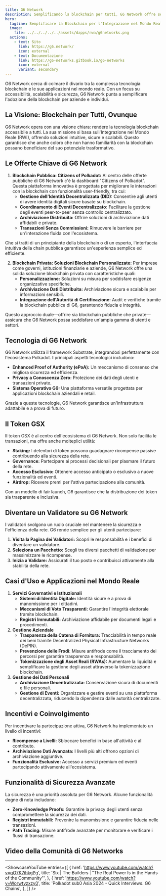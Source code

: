 ```yaml
---
title: G6 Network
description: Semplificando la blockchain per tutti, G6 Network offre soluzioni sicure, scalabili e user-friendly per aziende e individui.
hero:
  tagline: Semplificare la Blockchain per l'Integrazione nel Mondo Reale.
  image: 
    file: ../../../../../assets/dapps/rwa/g6networks.png
  actions:
    - text: Sito
      link: https://g6.network/
      icon: external
    - text: Documentazione
      link: https://g6-networks.gitbook.io/g6-networks
      icon: external
      variant: secondary
---
```



G6 Network cerca di colmare il divario tra la complessa tecnologia blockchain e le sue applicazioni nel mondo reale. Con un focus su accessibilità, scalabilità e sicurezza, G6 Network punta a semplificare l'adozione della blockchain per aziende e individui.

## La Visione: Blockchain per Tutti, Ovunque
G6 Network opera con una visione chiara: rendere la tecnologia blockchain accessibile a tutti. La sua missione si basa sull'Integrazione nel Mondo Reale (RWI), offrendo soluzioni intuitive, sicure e scalabili. Questo garantisce che anche coloro che non hanno familiarità con la blockchain possano beneficiare del suo potenziale trasformativo.

## Le Offerte Chiave di G6 Network
1. **Blockchain Pubblica: Citizens of Polkadot:** Al centro delle offerte pubbliche di G6 Network c'è la dashboard "Citizens of Polkadot". Questa piattaforma innovativa è progettata per migliorare le interazioni con la blockchain con funzionalità user-friendly, tra cui:
    - **Gestione dell'Identità Decentralizzata (DID):** Consentire agli utenti di avere identità digitali sicure basate su blockchain.
    - **Coordinamento di Eventi Decentralizzato:** Facilitare la gestione degli eventi peer-to-peer senza controllo centralizzato.
    - **Archiviazione Distribuita:** Offrire soluzioni di archiviazione dati affidabili e private.
    - **Transazioni Senza Commissioni:** Rimuovere le barriere per un'interazione fluida con l'ecosistema.
    
Che si tratti di un principiante della blockchain o di un esperto, l'interfaccia intuitiva della chain pubblica garantisce un'esperienza semplice ed efficiente.

2. **Blockchain Privata: Soluzioni Blockchain Personalizzate:** Per imprese come governi, istituzioni finanziarie e aziende, G6 Network offre una solida soluzione blockchain privata con caratteristiche quali:
    - **Personalizzazione:** Soluzioni su misura per soddisfare esigenze organizzative specifiche.
    - **Archiviazione Dati Distribuita:** Archiviazione sicura e scalabile per informazioni sensibili.
    - **Integrazione dell'Autorità di Certificazione:** Audit e verifiche tramite la blockchain pubblica di G6, garantendo fiducia e integrità.
    
Questo approccio duale—offrire sia blockchain pubbliche che private—assicura che G6 Network possa soddisfare un'ampia gamma di utenti e settori.

## Tecnologia di G6 Network
G6 Network utilizza il framework Substrate, integrandosi perfettamente con l'ecosistema Polkadot. I principali aspetti tecnologici includono:
- **Enhanced Proof of Authority (ePoA):** Un meccanismo di consenso che migliora sicurezza ed efficienza.
- **Privacy a Conoscenza Zero:** Protezione dei dati degli utenti e transazioni private.
- **Sistema Operativo G6:** Una piattaforma versatile progettata per applicazioni blockchain aziendali e retail.

Grazie a queste tecnologie, G6 Network garantisce un'infrastruttura adattabile e a prova di futuro.

## Il Token GSX
Il token GSX è al centro dell'ecosistema di G6 Network. Non solo facilita le transazioni, ma offre anche molteplici utilità:
- **Staking:** I detentori di token possono guadagnare ricompense passive contribuendo alla sicurezza della rete.
- **Governance:** Partecipare ai processi decisionali per plasmare il futuro della rete.
- **Accesso Esclusivo:** Ottenere accesso anticipato o esclusivo a nuove funzionalità ed eventi.
- **Airdrop:** Ricevere premi per l'attiva partecipazione alla comunità.

Con un modello di fair launch, G6 garantisce che la distribuzione dei token sia trasparente e inclusiva.

## Diventare un Validatore su G6 Network
I validatori svolgono un ruolo cruciale nel mantenere la sicurezza e l'efficienza della rete. G6 rende semplice per gli utenti partecipare:
1. **Visita la Pagina dei Validatori:** Scopri le responsabilità e i benefici di diventare un validatore.
2. **Seleziona un Pacchetto:** Scegli tra diversi pacchetti di validazione per massimizzare le ricompense.
3. **Inizia a Validare:** Assicurati il tuo posto e contribuisci attivamente alla stabilità della rete.

## Casi d'Uso e Applicazioni nel Mondo Reale
1. **Servizi Governativi e Istituzionali**
    - **Sistemi di Identità Digitale:** Identità sicure e a prova di manomissione per i cittadini.
    - **Meccanismi di Voto Trasparenti:** Garantire l'integrità elettorale tramite blockchain.
    - **Registri Immutabili:** Archiviazione affidabile per documenti legali e procedimenti.
2. **Gestione Aziendale**
    - **Trasparenza della Catena di Fornitura:** Tracciabilità in tempo reale dei beni tramite Decentralized Physical Infrastructure Networks (DePIN).
    - **Prevenzione delle Frodi:** Misure antifrode come il tracciamento dei percorsi per garantire trasparenza e responsabilità.
    - **Tokenizzazione degli Asset Reali (RWAs):** Aumentare la liquidità e semplificare la gestione degli asset attraverso la tokenizzazione blockchain.
3. **Gestione dei Dati Personali**
    - **Archiviazione Decentralizzata:** Conservazione sicura di documenti e file personali.
    - **Gestione di Eventi:** Organizzare e gestire eventi su una piattaforma decentralizzata, riducendo la dipendenza dalle autorità centralizzate.

## Incentivi e Coinvolgimento
Per incentivare la partecipazione attiva, G6 Network ha implementato un livello di incentivi:
- **Ricompense a Livelli:** Sbloccare benefici in base all'attività e al contributo.
- **Archiviazione Dati Avanzata:** I livelli più alti offrono opzioni di archiviazione aggiuntive.
- **Funzionalità Esclusive:** Accesso a servizi premium ed eventi partecipando attivamente all'ecosistema.

## Funzionalità di Sicurezza Avanzate
La sicurezza è una priorità assoluta per G6 Network. Alcune funzionalità degne di nota includono:
- **Zero-Knowledge Proofs:** Garantire la privacy degli utenti senza compromettere la sicurezza dei dati.
- **Registri Immutabili:** Prevenire la manomissione e garantire fiducia nelle transazioni.
- **Path Tracing:** Misure antifrode avanzate per monitorare e verificare i flussi di transazione.

## Video della Comunità di G6 Networks
------------
<ShowcaseYouTube
  entries={[
        {
    href: 'https://www.youtube.com/watch?v=qO7K7ihkgPg',
      title: 'Six | The Builders | "The Real Power Is in the Hands of the Community"',
    },
        {
    href: 'https://www.youtube.com/watch?v=Worwtvzxzy0',
      title: 'Polkadot sub0 Asia 2024 - Quick Interviews. G6 Chains',
    },
  ]} />